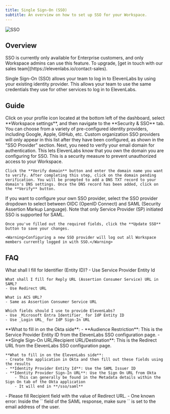 ```yaml
---
title: Single Sign-On (SSO)
subtitle: An overview on how to set up SSO for your Workspace.
---
```


<img
  src="/assets/images/product-guides/workspaces/workspace-sso.png"
  alt="SSO"
  className="w-full rounded-lg"
/>

## Overview

<Info>
  SSO is currently only available for Enterprise customers, and only Workspace admins can use this
  feature. To upgrade, [get in touch with our sales team](https://elevenlabs.io/contact-sales).
</Info>

Single Sign-On (SSO) allows your team to log in to ElevenLabs by using your existing identity provider. This allows your team to use the same credentials they use for other services to log in to ElevenLabs.

## Guide

<Steps>
  <Step title="Access your SSO settings">
    Click on your profile icon located at the bottom left of the dashboard, select **Workspace settings**, and then navigate to the **Security & SSO** tab.
  </Step>
  <Step title="Choose identity providers">
    You can choose from a variety of pre-configured identity providers, including Google, Apple, GitHub, etc. Custom organization SSO providers will only appear in this list after they have been configured, as shown in the "SSO Provider" section.
  </Step>
  <Step title="Verify your email domain">
    Next, you need to verify your email domain for authentication. This lets ElevenLabs know that you own the domain you are configuring for SSO. This is a security measure to prevent unauthorized access to your Workspace.

    Click the **Verify domain** button and enter the domain name you want to verify. After completing this step, click on the domain pending verification. You will be prompted to add a DNS TXT record to your domain's DNS settings. Once the DNS record has been added, click on the **Verify** button.

  </Step>
  <Step title="Configure SSO">
    If you want to configure your own SSO provider, select the SSO provider dropdown to select between OIDC (OpenID Connect) and SAML (Security Assertion Markup Language). Note that only Service Provider (SP) initiated SSO is supported for SAML.

    Once you've filled out the required fields, click the **Update SSO** button to save your changes.

    <Warning>Configuring a new SSO provider will log out all Workspace members currently logged in with SSO.</Warning>

  </Step>
</Steps>

## FAQ

<AccordionGroup>
  <Accordion title="Microsoft Entra Identifier / Azure AD - SAML">
    What shall I fill for Identifier (Entity ID)?
    - Use Service Provider Entity Id

    What shall I fill for Reply URL (Assertion Consumer Service) URL in SAML?
    - Use Redirect URL

    What is ACS URL?
    - Same as Assertion Consumer Service URL

    Which fields should I use to provide ElevenLabs?
    - Use _Microsoft Entra Identifier_ for IdP Entity ID
    - Use _Login URL_ for IdP Sign-In URL

  </Accordion>
  <Accordion title="Okta - SAML">
    **What to fill in on the Okta side**:
    - **Audience Restriction**: This is the Service Provider Entity ID from the ElevenLabs SSO configuration page.
    - **Single Sign-On URL/Recipient URL/Destination**: This is the Redirect URL from the ElevenLabs SSO configuration page.

    **What to fill in on the ElevenLabs side**:
    - Create the application in Okta and then fill out these fields using the results
    - **Identity Provider Entity Id**: Use the SAML Issuer ID
    - **Identity Provider Sign-In URL**: Use the Sign On URL from Okta
        - This can generally be found in the Metadata details within the Sign On tab of the Okta application
        - It will end in **/sso/saml**
  </Accordion>
  <Accordion title="OneLogin - SAML">
    - Please fill Recipient field with the value of Redirect URL.
  </Accordion>
  <Accordion title="I am getting the error 'Unable to login with saml.workspace...'">
    - One known error: Inside the `<saml:Subject>` field of the SAML response, make sure `<saml:NameID>` is set to the email address of the user.
  </Accordion>
</AccordionGroup>
